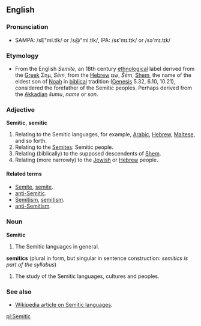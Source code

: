 ==English==

===Pronunciation===
* SAMPA: /sE"mI.tIk/ or /s@"mI.tIk/, IPA: /s&#603;'m&#618;.t&#618;k/ or /s&#601;'m&#618;.t&#618;k/

===Etymology===
* From the English ''Semite'', an 18th century [[ethnological]] label derived from the [[Greek]] &Sigma;&eta;&mu;, ''S&#275;m'', from the [[Hebrew]] &#1513;&#1474;&#1461;&#1501;, ''&#352;&#275;m'', [[Shem]], the name of the eldest son of [[Noah]] in [[biblical]] tradition ([[Genesis]] 5.32, 6.10, 10.21), considered the forefather of the Semitic peoples. Perhaps derived from the [[Akkadian]] ''&#353;umu'', ''name'' or ''son''.

===Adjective===
'''Semitic''', '''semitic'''<!-- seems to be written with or without caps with the same meaning... -->

# Relating to the Semitic languages, for example, [[Arabic]], [[Hebrew]], [[Maltese]], and so forth.
# Relating to the [[Semite]]s: Semitic people.
# Relating (biblically) to the supposed descendents of [[Shem]].
# Relating (more narrowly) to the [[Jewish]] or [[Hebrew]] people.

====Related terms====
* [[Semite]], [[semite]].<!-- not sure if it must be always cap'd or not -->
* [[anti-Semitic]].<!-- not an antonym to Semitic -->
* [[Semitism]], [[semitism]].
* [[anti-Semitism]].

===Noun===
'''Semitic'''

# The Semitic languages in general.

'''semitics''' (plural in form, but singular in sentence construction: ''semitics is part of the syllabus'')

# The study of the Semitic languages, cultures and peoples.

===See also===
* [[w:Semitic languages|Wikipedia article on Semitic languages]].

[[pl:Semitic]]